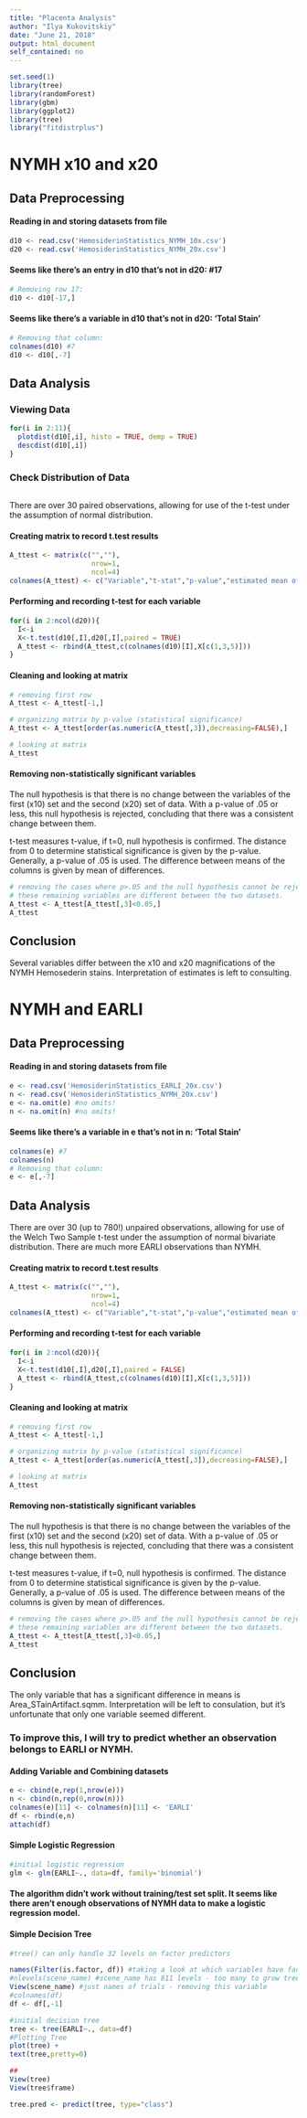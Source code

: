 ---
title: "Placenta Analysis"
author: "Ilya Kukovitskiy"
date: "June 21, 2018"
output: html_document
self_contained: no
---

```{r,results='hide',message=FALSE}
set.seed(1)
library(tree)
library(randomForest)
library(gbm)
library(ggplot2)
library(tree)
library("fitdistrplus")
```

# NYMH x10 and x20

## Data Preprocessing

#### Reading in and storing datasets from file

```{r}
d10 <- read.csv('HemosiderinStatistics_NYMH_10x.csv')
d20 <- read.csv('HemosiderinStatistics_NYMH_20x.csv')
```

#### Seems like there's an entry in d10 that's not in d20: #17

```{r}
# Removing row 17:
d10 <- d10[-17,]
```

#### Seems like there's a variable in d10 that's not in d20: 'Total Stain'

```{r}
# Removing that column:
colnames(d10) #7
d10 <- d10[,-7]
```

## Data Analysis

### Viewing Data

```{r}
for(i in 2:11){
  plotdist(d10[,i], histo = TRUE, demp = TRUE)
  descdist(d10[,i])
}
```


### Check Distribution of Data

```{r}

```


There are over 30 paired observations, allowing for use of the t-test under the assumption of normal distribution.

#### Creating matrix to record t.test results

```{r}
A_ttest <- matrix(c("",""),
                    nrow=1,
                    ncol=4)
colnames(A_ttest) <- c("Variable","t-stat","p-value","estimated mean of differences")
```

#### Performing and recording t-test for each variable

```{r}
for(i in 2:ncol(d20)){
  I<-i
  X<-t.test(d10[,I],d20[,I],paired = TRUE)
  A_ttest <- rbind(A_ttest,c(colnames(d10)[I],X[c(1,3,5)]))
}
```

#### Cleaning and looking at matrix

```{r}
# removing first row
A_ttest <- A_ttest[-1,]

# organizing matrix by p-value (statistical significance)
A_ttest <- A_ttest[order(as.numeric(A_ttest[,3]),decreasing=FALSE),]

# looking at matrix
A_ttest
```

#### Removing non-statistically significant variables
The null hypothesis is that there is no change between the variables of the first (x10) set and the second (x20) set of data. With a p-value of .05 or less, this null hypothesis is rejected, concluding that there was a consistent change between them.

t-test measures t-value, if t=0, null hypothesis is confirmed. The distance from 0 to determine statistical significance is given by the p-value. Generally, a p-value of .05 is used. The difference between means of the columns is given by mean of differences.

```{r}
# removing the cases where p>.05 and the null hypothesis cannot be rejected
# these remaining variables are different between the two datasets.
A_ttest <- A_ttest[A_ttest[,3]<0.05,]
A_ttest
```

## Conclusion
Several variables differ between the x10 and x20 magnifications of the NYMH Hemosederin stains. Interpretation of estimates is left to consulting.

# NYMH and EARLI

## Data Preprocessing

#### Reading in and storing datasets from file

```{r}
e <- read.csv('HemosiderinStatistics_EARLI_20x.csv')
n <- read.csv('HemosiderinStatistics_NYMH_20x.csv')
e <- na.omit(e) #no omits!
n <- na.omit(n) #no omits!
```

#### Seems like there's a variable in e that's not in n: 'Total Stain'

```{r}
colnames(e) #7
colnames(n)
# Removing that column:
e <- e[,-7]
```

## Data Analysis
There are over 30 (up to 780!) unpaired observations, allowing for use of the Welch Two Sample t-test under the assumption of normal bivariate distribution. There are much more EARLI observations than NYMH.

#### Creating matrix to record t.test results

```{r}
A_ttest <- matrix(c("",""),
                    nrow=1,
                    ncol=4)
colnames(A_ttest) <- c("Variable","t-stat","p-value","estimated mean of differences")
```

#### Performing and recording t-test for each variable

```{r}
for(i in 2:ncol(d20)){
  I<-i
  X<-t.test(d10[,I],d20[,I],paired = FALSE)
  A_ttest <- rbind(A_ttest,c(colnames(d10)[I],X[c(1,3,5)]))
}
```

#### Cleaning and looking at matrix

```{r}
# removing first row
A_ttest <- A_ttest[-1,]

# organizing matrix by p-value (statistical significance)
A_ttest <- A_ttest[order(as.numeric(A_ttest[,3]),decreasing=FALSE),]

# looking at matrix
A_ttest
```

#### Removing non-statistically significant variables
The null hypothesis is that there is no change between the variables of the first (x10) set and the second (x20) set of data. With a p-value of .05 or less, this null hypothesis is rejected, concluding that there was a consistent change between them.

t-test measures t-value, if t=0, null hypothesis is confirmed. The distance from 0 to determine statistical significance is given by the p-value. Generally, a p-value of .05 is used. The difference between means of the columns is given by mean of differences.

```{r}
# removing the cases where p>.05 and the null hypothesis cannot be rejected
# these remaining variables are different between the two datasets.
A_ttest <- A_ttest[A_ttest[,3]<0.05,]
A_ttest
```

## Conclusion
The only variable that has a significant difference in means is Area_STainArtifact.sqmm. Interpretation will be left to consulation, but it's unfortunate that only one variable seemed different. 

### To improve this, I will try to predict whether an observation belongs to EARLI or NYMH. 

#### Adding Variable and Combining datasets

```{r}
e <- cbind(e,rep(1,nrow(e)))
n <- cbind(n,rep(0,nrow(n)))
colnames(e)[11] <- colnames(n)[11] <- 'EARLI'
df <- rbind(e,n)
attach(df)
```

#### Simple Logistic Regression

```{r}
#initial logistic regression
glm <- glm(EARLI~., data=df, family='binomial')
```

#### The algorithm didn't work without training/test set split. It seems like there aren't enough observations of NYMH data to make a logistic regression model.

#### Simple Decision Tree

```{r}
#tree() can only handle 32 levels on factor predictors

names(Filter(is.factor, df)) #taking a look at which variables have factors - 
#nlevels(scene_name) #scene_name has 811 levels - too many to grow trees on
View(scene_name) #just names of trials - removing this variable
#colnames(df)
df <- df[,-1]

#initial decision tree
tree <- tree(EARLI~., data=df)
#Plotting Tree
plot(tree) + 
text(tree,pretty=0)

##
View(tree)
View(tree$frame)

tree.pred <- predict(tree, type="class")

```

